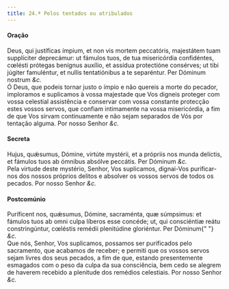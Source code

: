 ```yaml
---
title: 24.ª Pelos tentados ou atribulados
---
```


<h4 class="text-center">Oração</h4>
<div class="grid grid-cols-2 gap-5">
  <span class="text-justify">
    Deus, qui justíficas ímpium, et non vis mortem peccatóris, majestátem tuam
    supplíciter deprecámur: ut fámulos tuos, de tua misericórdia confidéntes,
    cœlésti prótegas benígnus auxílio, et assídua protectióne consérves; ut tibi
    júgiter famuléntur, et nullis tentatiónibus a te separéntur. Per Dóminum
    nostrum <em>&c.</em>
  </div>
  <span class="text-justify">
    Ó Deus, que podeis tornar justo o ímpio e não quereis a morte do pecador,
    imploramos e suplicamos à vossa majestade que Vos digneis proteger com vossa
    celestial assistência e conservar com vossa constante protecção estes vossos
    servos, que confiam intimamente na vossa misericórdia, a fim de que Vos
    sirvam continuamente e não sejam separados de Vós por tentação alguma. Por
    nosso Senhor <em>&c.</em>
  </div>
</div>

<h4 class="text-center">Secreta</h4>
<div class="grid grid-cols-2 gap-5">
  <span class="text-justify">
    Hujus, quǽsumus, Dómine, virtúte mystérii, et a própriis nos munda delíctis,
    et fámulos tuos ab ómnibus absólve peccátis. Per Dóminum <em>&c.</em>
  </div>
  <span class="text-justify">
    Pela virtude deste mystério, Senhor, Vos suplicamos, dignai-Vos
    purificar-nos dos nossos próprios delitos e absolver os vossos servos de
    todos os pecados. Por nosso Senhor <em>&c.</em>
  </div>
</div>

<h4 class="text-center">Postcomúnio</h4>
<div class="grid grid-cols-2 gap-5">
  <span class="text-justify">
    Puríficent nos, quǽsumus, Dómine, sacraménta, quæ súmpsimus: et fámulos tuos
    ab omni culpa líberos esse concéde; ut, qui consciéntiæ reátu
    constringúntur, cœléstis remédii plenitúdine gloriéntur. Per Dóminum{" "}
    <em>&c.</em>
  </div>
  <span class="text-justify">
    Que nós, Senhor, Vos suplicamos, possamos ser purificados pelo sacramento,
    que acabamos de receber; e permiti que os vossos servos sejam livres dos
    seus pecados, a fim de que, estando presentemente esmagados com o peso da
    culpa da sua consciência, bem cedo se alegrem de haverem recebido a
    plenitude dos remédios celestiais. Por nosso Senhor <em>&c.</em>
  </div>
</div>
